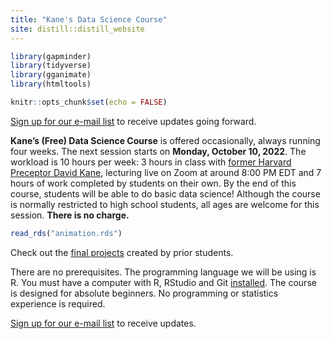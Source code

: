 ```yaml
---
title: "Kane's Data Science Course"
site: distill::distill_website
---
```


```r
library(gapminder)
library(tidyverse)
library(gganimate)
library(htmltools)

knitr::opts_chunk$set(echo = FALSE)
```

[Sign up for our e-mail list](https://davidkane.substack.com/embed) to receive updates going forward. 

**Kane's (Free) Data Science Course** is offered occasionally, always running four weeks. The next session starts on **Monday, October 10, 2022**. The workload is 10 hours per week: 3 hours in class with [former Harvard Preceptor David Kane](https://www.davidkane.info/), lecturing live on Zoom at around 8:00 PM EDT and 7 hours of work completed by students on their own. By the end of this course, students will be able to do basic data science! Although the course is normally restricted to high school students, all ages are welcome for this session. **There is no charge.** 


```r
read_rds("animation.rds")
```

Check out the [final projects](https://bootcamp.davidkane.info/projects.html) created by prior students. 

There are no prerequisites. The programming language we will be using is R. You must have a computer with R, RStudio and Git [installed](https://happygitwithr.com). The course is designed for absolute beginners. No programming or statistics experience is required.

[Sign up for our e-mail list](https://davidkane.substack.com/embed) to receive updates. 


